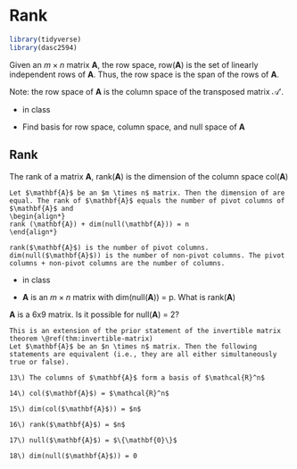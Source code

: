 # Rank

```r
library(tidyverse)
library(dasc2594)
```

:::{.definition}
Given an $m \times n$ matrix $\mathbf{A}$, the row space, row($\mathbf{A}$) is the set of linearly independent rows of $\mathbf{A}$. Thus, the row space is the span of the rows of $\mathbf{A}$.
:::


Note: the row space of $\mathbf{A}$ is the column space of the transposed matrix $\mathcal{A}'$.
\begin{align*}
row(\mathbf{A}) = col(\mathbf{A}')
\end{align*}

:::{.example}
* in class 
:::

:::{.example}
* Find basis for row space, column space, and null space of $\mathbf{A}$
:::


## Rank
:::{.definition}
The rank of a matrix $\mathbf{A}$, rank($\mathbf{A}$) is the dimension of the column space col($\mathbf{A}$)
:::



```theorem
Let $\mathbf{A}$ be an $m \times n$ matrix. Then the dimension of are equal. The rank of $\mathbf{A}$ equals the number of pivot columns of $\mathbf{A}$ and 
\begin{align*}
rank (\mathbf{A}) + dim(null(\mathbf{A})) = n
\end{align*}
```

```proof
rank($\mathbf{A}$) is the number of pivot columns. dim(null($\mathbf{A}$)) is the number of non-pivot columns. The pivot columns + non-pivot columns are the number of columns. 
```


:::{.example}
* in class

* $\mathbf{A}$ is an $m \times n$ matrix with dim(null($\mathbf{A}$)) = p. What is rank($\mathbf{A}$)
:::

:::{.example}
$\mathbf{A}$ is a 6x9 matrix. Is it possible for null($\mathbf{A}$) = 2?
:::


```theorem
This is an extension of the prior statement of the invertible matrix theorem \@ref(thm:invertible-matrix)
Let $\mathbf{A}$ be an $n \times n$ matrix. Then the following statements are equivalent (i.e., they are all either simultaneously true or false).

13\) The columns of $\mathbf{A}$ form a basis of $\mathcal{R}^n$
    
14\) col($\mathbf{A}$) = $\mathcal{R}^n$    
    
15\) dim(col($\mathbf{A}$)) = $n$
    
16\) rank($\mathbf{A}$) = $n$
    
17\) null($\mathbf{A}$) = $\{\mathbf{0}\}$

18\) dim(null($\mathbf{A}$)) = 0
```


